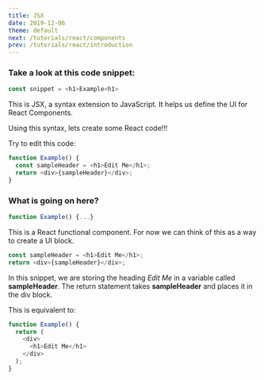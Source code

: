 ```yaml
---
title: JSX
date: 2019-12-06
theme: default
next: /tutorials/react/components
prev: /tutorials/react/introduction
---
```



### Take a look at this code snippet:

```js
const snippet = <h1>Example<h1>
```

This is JSX, a syntax extension to JavaScript. It helps us define the UI for React Components.

Using this syntax, lets create some React code!!!

Try to edit this code:

```js live=true
function Example() {
  const sampleHeader = <h1>Edit Me</h1>;
  return <div>{sampleHeader}</div>;
}
```

### What is going on here?

```js
function Example() {...}
```

This is a React functional component. For now we can think of this as a way to create a UI block.

```js
const sampleHeader = <h1>Edit Me</h1>;
return <div>{sampleHeader}</div>;
```

In this snippet, we are storing the heading _Edit Me_ in a variable called **sampleHeader**.
The return statement takes **sampleHeader** and places it in the div block.

This is equivalent to:

```js live=true
function Example() {
  return (
    <div>
      <h1>Edit Me</h1>
    </div>
  );
}
```

<Truefalse
  qs="Can JSX tags contain children?"
  op1="Yes"
  op2="No"
  desc="Solution: Yes"
/>
<Threechoicemcq
  qs="How do you add javascript expressions inside JSX?"
  op1="Using Curly braces"
  op2="Function call to javascript function"
  op3="Using Script Tag"
  desc="Solution: Using Curly Braces"
/>
<Threechoicemcq
  qs="JSX is faster than javascript functions. Why?"
  op1="UI elements are type-safe"
  op2="HTML is rendered faster"
  op3="Optimization during compile time"
  desc="Solution: Optimization during compile time"
/>
<Truefalse
  qs="JSX converts HTML tags into react elements"
  op1="True"
  op2="False"
  desc="Solution: True"
/>
<Threechoicemcq
  qs="What is the correct way of embedding html inside JSX?"
  op1="Create a const Element of html code and render the element using ReactDom"
  op2="Html code is embedded directly inside the ReactDom.render()"
  op3="A separate function call is needed to create HTML elements and attributes"
  desc="Solution: Create a const Element of html code and render the element using ReactDom"
/>
